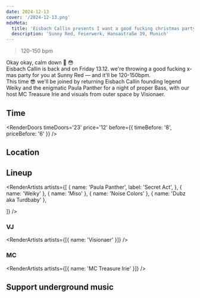 ```yaml
---
date: 2024-12-13
cover: '/2024-12-13.png'
mdxMeta:
  title: 'Eisbach Callin presents I want a good fucking christmas party!'
  description: 'Sunny Red, Feierwerk, Hansastraße 39, Munich'
---
```


> 120-150 bpm

Okay okay, calm down 🔫 😳  
Eisbach Callin is back and on Friday 13.12. we're throwing a good fucking x-mas party for you at Sunny Red — and it'll be 120-150bpm.  
This time 😎 we'll be joined by returning Eisbach Callin founding legend Weiky and the enigmatic Paula Panther for a night of proper Bass, with our host MC Treasure Irie and visuals from outer space by Visionaer.

## Time

<RenderDoors
  timeDoors='23'
  price='12'
  before={{ timeBefore: '8', priceBefore: '6' }}
/>

## Location

<RenderLocation
  venueName='Sunny Red'
  address='Feierwerk Hansastr. 39'
  city='Munich'
  mapUrl='https://goo.gl/maps/mA8iv2XEHf7XfRLv7'
/>

## Lineup

<RenderArtists
  artists={[
    {
      name: 'Paula Panther',
      label: 'Secret Act',
    },
    { name: 'Weiky' },
    { name: 'Miso' },
    { name: 'Noise Colors' },
    { name: 'Dubz aka Turdbaby' },

]}
/>

### VJ

<RenderArtists artists={[{ name: 'Visionaer' }]} />

### MC

<RenderArtists artists={[{ name: 'MC Treasure Irie' }]} />

## Support underground music
